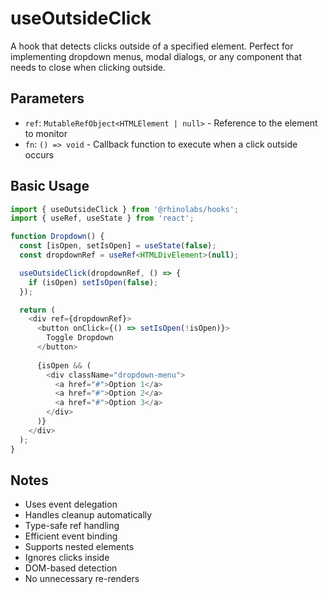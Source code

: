 # useOutsideClick

A hook that detects clicks outside of a specified element. Perfect for implementing dropdown menus, modal dialogs, or any component that needs to close when clicking outside.

## Parameters

- `ref`: `MutableRefObject<HTMLElement | null>` - Reference to the element to monitor
- `fn`: `() => void` - Callback function to execute when a click outside occurs

## Basic Usage

```typescript
import { useOutsideClick } from '@rhinolabs/hooks';
import { useRef, useState } from 'react';

function Dropdown() {
  const [isOpen, setIsOpen] = useState(false);
  const dropdownRef = useRef<HTMLDivElement>(null);

  useOutsideClick(dropdownRef, () => {
    if (isOpen) setIsOpen(false);
  });

  return (
    <div ref={dropdownRef}>
      <button onClick={() => setIsOpen(!isOpen)}>
        Toggle Dropdown
      </button>
      
      {isOpen && (
        <div className="dropdown-menu">
          <a href="#">Option 1</a>
          <a href="#">Option 2</a>
          <a href="#">Option 3</a>
        </div>
      )}
    </div>
  );
}
```

## Notes

- Uses event delegation
- Handles cleanup automatically
- Type-safe ref handling
- Efficient event binding
- Supports nested elements
- Ignores clicks inside
- DOM-based detection
- No unnecessary re-renders
